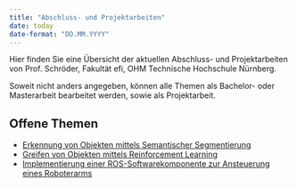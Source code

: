 ```yaml
---
title: "Abschluss- und Projektarbeiten"
date: today
date-format: "DD.MM.YYYY"
---
```


Hier finden Sie eine Übersicht der aktuellen Abschluss- und Projektarbeiten von Prof. Schröder, Fakultät efi, OHM Technische Hochschule Nürnberg.

Soweit nicht anders angegeben, können alle Themen als Bachelor- oder Masterarbeit bearbeitet werden, sowie als Projektarbeit.

## Offene Themen
* [Erkennung von Objekten mittels Semantischer
Segmentierung](2025_03_semseg.pdf)
* [Greifen von Objekten mittels Reinforcement Learning](2025_03_rl_grasping.pdf)
* [Implementierung einer ROS-Softwarekomponente zur
Ansteuerung eines Roboterarms](2025_03_armcontroller.pdf)
